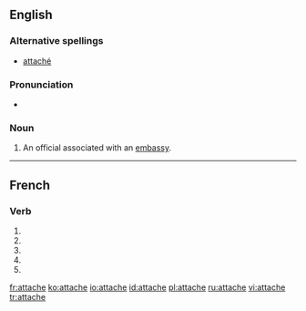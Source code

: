 {{also|attaché}}
==English==

===Alternative spellings===
* [[attaché]]

===Pronunciation===
* {{a|US}} {{IPA|/æ.tæˈʃe/|/æt.əˈʃe/|/əˈtæʃ.eɪ/}}

===Noun===
{{en-noun}}

# An official associated with an [[embassy]].

----

==French==

===Verb===
{{fr-verb-form}}

# {{form of|[[first-person|First-person]] [[singular]] [[present indicative]]|[[attacher#French|attacher]]|lang=French}}
# {{form of|[[third-person|Third-person]] [[singular]] [[present indicative]]|[[attacher#French|attacher]]|lang=French}}
# {{form of|First-person singular [[present subjunctive]]|attacher#French|attacher|lang=French}}
# {{form of|[[third-person|Third-person]] singular [[present subjunctive]]|attacher#French|attacher|lang=French}}
# {{form of|Second-person singular [[imperative]]|attacher#French|attacher|lang=French}}

[[fr:attache]]
[[ko:attache]]
[[io:attache]]
[[id:attache]]
[[pl:attache]]
[[ru:attache]]
[[vi:attache]]
[[tr:attache]]